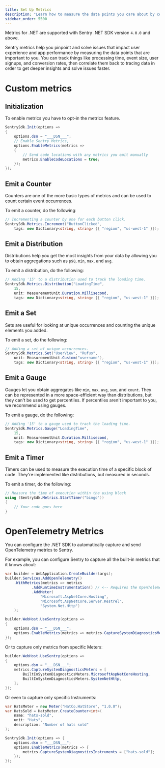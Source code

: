 ```yaml
---
title: Set Up Metrics
description: "Learn how to measure the data points you care about by configuring Metrics in your .NET app."
sidebar_order: 5500
---
```


<Note>

Metrics for .NET are supported with Sentry .NET SDK version `4.0.0` and above.

</Note>

Sentry metrics help you pinpoint and solve issues that impact user experience and app performance by measuring the data points that are important to you. You can track things like processing time, event size, user signups, and conversion rates, then correlate them back to tracing data in order to get deeper insights and solve issues faster.

# Custom metrics

## Initialization

To enable metrics you have to opt-in the metrics feature.

```csharp
SentrySdk.Init(options =>
{
    options.dsn = "___DSN___";
    // Enable Sentry Metrics,
    options.EnableMetrics(metrics =>
    {
        // Send code locations with any metrics you emit manually
        metrics.EnableCodeLocations = true;
    });
});
```

## Emit a Counter

Counters are one of the more basic types of metrics and can be used to count certain event occurrences.

To emit a counter, do the following:

```csharp
// Incrementing a counter by one for each button click.
SentrySdk.Metrics.Increment("ButtonClicked",
    tags: new Dictionary<string, string> {{ "region", "us-west-1" }});
```

## Emit a Distribution

Distributions help you get the most insights from your data by allowing you to obtain aggregations such as `p90`, `min`, `max`, and `avg`.

To emit a distribution, do the following:

```csharp
// Adding '15' to a distribution used to track the loading time.
SentrySdk.Metrics.Distribution("LoadingTime",
    15,
    unit: MeasurementUnit.Duration.Millisecond,
    tags: new Dictionary<string, string> {{ "region", "us-west-1" }});
```

## Emit a Set

Sets are useful for looking at unique occurrences and counting the unique elements you added.

To emit a set, do the following:

```csharp
// Adding a set of unique occurrences.
SentrySdk.Metrics.Set("UserView", "Rufus",
    unit: MeasurementUnit.Custom("username"),
    tags: new Dictionary<string, string> {{ "region", "us-west-1" }});
```

## Emit a Gauge

Gauges let you obtain aggregates like `min`, `max`, `avg`, `sum`, and `count`. They can be represented in a more space-efficient way than distributions, but they can't be used to get percentiles. If percentiles aren't important to you, we recommend using gauges.

To emit a gauge, do the following:

```csharp
// Adding '15' to a gauge used to track the loading time.
SentrySdk.Metrics.Gauge("LoadingTime",
    15,
    unit: MeasurementUnit.Duration.Millisecond,
    tags: new Dictionary<string, string> {{ "region", "us-west-1" }});
```

## Emit a Timer

Timers can be used to measure the execution time of a specific block of code. They're implemented like distributions, but measured in seconds.

To emit a timer, do the following:

```csharp
// Measure the time of execution within the using block
using (SentrySdk.Metrics.StartTimer("bingo"))
{
    // Your code goes here
}
```

# OpenTelemetry Metrics

You can configure the .NET SDK to automatically capture and send OpenTelemetry metrics to Sentry.

For example, you can configure Sentry to capture all the built-in metrics that it knows about:

```csharp
var builder = WebApplication.CreateBuilder(args);
builder.Services.AddOpenTelemetry()
    .WithMetrics(metrics => metrics
            .AddRuntimeInstrumentation() // <-- Requires the OpenTelemetry.Instrumentation.Runtime package
            .AddMeter(
                "Microsoft.AspNetCore.Hosting",
                "Microsoft.AspNetCore.Server.Kestrel",
                "System.Net.Http")
    );

builder.WebHost.UseSentry(options =>
{
    options.dsn = "___DSN___";
    options.EnableMetrics(metrics => metrics.CaptureSystemDiagnosticsMeters = BuiltInSystemDiagnosticsMeters.All);
});
```

Or to capture only metrics from specific Meters:

```csharp
builder.WebHost.UseSentry(options =>
{
    options.dsn = "___DSN___";
    metrics.CaptureSystemDiagnosticsMeters = [
        BuiltInSystemDiagnosticsMeters.MicrosoftAspNetCoreHosting,
        BuiltInSystemDiagnosticsMeters.SystemNetHttp,
    ];
});
```

Or even to capture only specific Instruments:

```csharp
var HatsMeter = new Meter("HatCo.HatStore", "1.0.0");
var HatsSold = HatsMeter.CreateCounter<int>(
    name: "hats-sold",
    unit: "Hats",
    description: "Number of hats sold"
);

SentrySdk.Init(options => {
    options.dsn = "___DSN___";
    options.EnableMetrics(metrics => {
        metrics.CaptureSystemDiagnosticsInstruments = ["hats-sold"];
    });
});
```
